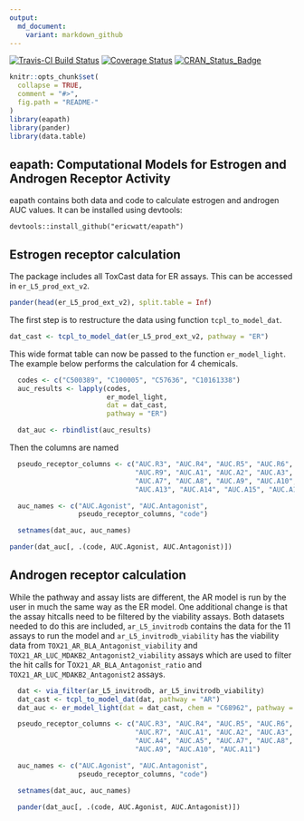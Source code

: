 ```yaml
---
output:
  md_document:
    variant: markdown_github
---
```


<!-- README.md is generated from README.Rmd. Please edit that file -->

[![Travis-CI Build Status](https://travis-ci.org/ericwatt/eapath.svg?branch=master)](https://travis-ci.org/ericwatt/eapath)
[![Coverage Status](https://img.shields.io/codecov/c/github/ericwatt/eapath/master.svg)](https://codecov.io/github/ericwatt/eapath?branch=master)
[![CRAN_Status_Badge](http://www.r-pkg.org/badges/version/eapath)](https://cran.r-project.org/package=eapath)

```r
knitr::opts_chunk$set(
  collapse = TRUE,
  comment = "#>",
  fig.path = "README-"
)
library(eapath)
library(pander)
library(data.table)
```

## eapath: Computational Models for Estrogen and Androgen Receptor Activity

eapath contains both data and code to calculate estrogen and androgen AUC values. 
It can be installed using devtools:

```
devtools::install_github("ericwatt/eapath")
```

## Estrogen receptor calculation

The package includes all ToxCast data for ER assays. 
This can be accessed in `er_L5_prod_ext_v2`.

```r
pander(head(er_L5_prod_ext_v2), split.table = Inf)
```

The first step is to restructure the data using function `tcpl_to_model_dat`.

```r
dat_cast <- tcpl_to_model_dat(er_L5_prod_ext_v2, pathway = "ER")
```

This wide format table can now be passed to the function `er_model_light`.
The example below performs the calculation for 4 chemicals.

```r
  codes <- c("C500389", "C100005", "C57636", "C10161338")
  auc_results <- lapply(codes,
                        er_model_light,
                        dat = dat_cast,
                        pathway = "ER")

  dat_auc <- rbindlist(auc_results)
```

Then the columns are named

```r
  pseudo_receptor_columns <- c("AUC.R3", "AUC.R4", "AUC.R5", "AUC.R6", "AUC.R7", "AUC.R8",
                               "AUC.R9", "AUC.A1", "AUC.A2", "AUC.A3", "AUC.A4", "AUC.A5", "AUC.A6",
                               "AUC.A7", "AUC.A8", "AUC.A9", "AUC.A10", "AUC.A11", "AUC.A12",
                               "AUC.A13", "AUC.A14", "AUC.A15", "AUC.A17", "AUC.A18")

  auc_names <- c("AUC.Agonist", "AUC.Antagonist",
                 pseudo_receptor_columns, "code")

  setnames(dat_auc, auc_names)
```

```r
pander(dat_auc[, .(code, AUC.Agonist, AUC.Antagonist)])
```

## Androgen receptor calculation

While the pathway and assay lists are different, the AR model is run by the user in much the same way as the ER model.
One additional change is that the assay hitcalls need to be filtered by the viability assays.
Both datasets needed to do this are included, `ar_L5_invitrodb` contains the data for the 11 assays to run the model and `ar_L5_invitrodb_viability` has the viability data from `TOX21_AR_BLA_Antagonist_viability` and `TOX21_AR_LUC_MDAKB2_Antagonist2_viability` assays which are used to filter the hit calls for T`OX21_AR_BLA_Antagonist_ratio` and `TOX21_AR_LUC_MDAKB2_Antagonist2` assays. 

```r
  dat <- via_filter(ar_L5_invitrodb, ar_L5_invitrodb_viability)
  dat_cast <- tcpl_to_model_dat(dat, pathway = "AR")
  dat_auc <- er_model_light(dat = dat_cast, chem = "C68962", pathway = "AR")

  pseudo_receptor_columns <- c("AUC.R3", "AUC.R4", "AUC.R5", "AUC.R6",
                               "AUC.R7", "AUC.A1", "AUC.A2", "AUC.A3",
                               "AUC.A4", "AUC.A5", "AUC.A7", "AUC.A8",
                               "AUC.A9", "AUC.A10", "AUC.A11")

  auc_names <- c("AUC.Agonist", "AUC.Antagonist",
                 pseudo_receptor_columns, "code")

  setnames(dat_auc, auc_names)

  pander(dat_auc[, .(code, AUC.Agonist, AUC.Antagonist)])
  ```
